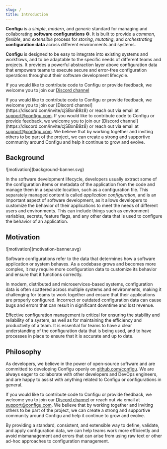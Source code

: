 ```yaml
---
slug: /
title: Introduction
---
```


**Configu** is a _simple_, _modern_, and _generic_ standard for managing and collaborating **software configurations ⚙️**. It is built to provide a _common_, _flexible_, and _extensible_ process for _storing_, _mutating_, and _orchestrating_ **configuration data** across different environments and systems.

**Configu** is designed to be easy to integrate into existing systems and workflows, and to be adaptable to the specific needs of different teams and projects. It provides a powerful abstraction layer above configuration data that empowers teams to execute secure and error-free configuration operations throughout their software development lifecycle.

[//]: # (TODO: remove before merge)
<CollapsibleItem title="Collapsible title 1" isOpen>
    If you would like to contribute code to Configu or provide feedback, we welcome you to join our [Discord channel](https://discord.com/invite/cjSBxnB9z8)
</CollapsibleItem>

<CollapsibleItem title="Collapsible title 2">
    If you would like to contribute code to Configu or provide feedback, we welcome you to join our [Discord channel](https://discord.com/invite/cjSBxnB9z8) or reach out via email at <a href="mailto:support@configu.com">support@configu.com</a>.
</CollapsibleItem>

<CollapsibleItem title="Collapsible title 3">
    If you would like to contribute code to Configu or provide feedback, we welcome you to join our [Discord channel](https://discord.com/invite/cjSBxnB9z8) or reach out via email at <a href="mailto:support@configu.com">support@configu.com</a>. We believe that by working together and inviting others to be part of the project, we can create a strong and supportive community around Configu and help it continue to grow and evolve.
</CollapsibleItem>

## Background

<div className="rounded bg-white">![motivation](background-banner.svg)</div>

In the software development lifecycle, developers usually extract some of the configuration items or metadata of the application from the code and manage them in a separate location, such as a configuration file. This separately managed content is called _application configuration_, and is an important aspect of software development, as it allows developers to customize the behavior of their applications to meet the needs of different users and environments. This can include things such as environment variables, secrets, feature flags, and any other data that is used to configure the behavior of an application.

## Motivation

<div className="rounded bg-white">![motivation](motivation-banner.svg)</div>

Software configurations refer to the data that determines how a software application or system behaves. As a codebase grows and becomes more complex, it may require more configuration data to customize its behavior and ensure that it functions correctly.

In modern, distributed and microservices-based systems, configuration data is often scattered across multiple systems and environments, making it challenging for teams to work together and ensure that their applications are properly configured. Incorrect or outdated configuration data can cause bugs and errors that can result in significant downtime and lost revenue.

Effective configuration management is critical for ensuring the stability and reliability of a system, as well as for maintaining the efficiency and productivity of a team. It is essential for teams to have a clear understanding of the configuration data that is being used, and to have processes in place to ensure that it is accurate and up to date.

## Philosophy

As developers, we believe in the power of open-source software and are committed to developing Configu openly on [github.com/configu](https://github.com/configu). We are always eager to collaborate with other developers and DevOps engineers, and are happy to assist with anything related to Configu or configurations in general.

If you would like to contribute code to Configu or provide feedback, we welcome you to join our [Discord channel](https://discord.com/invite/cjSBxnB9z8) or reach out via email at <a href="mailto:support@configu.com">support@configu.com</a>. We believe that by working together and inviting others to be part of the project, we can create a strong and supportive community around Configu and help it continue to grow and evolve.

By providing a standard, consistent, and extensible way to define, validate, and apply configuration data, we can help teams work more efficiently and avoid mismanagement and errors that can arise from using raw text or other ad-hoc approaches to configuration management.
